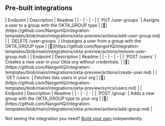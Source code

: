
## Pre-built integrations

<AccordionGroup>


<Accordion title="User Groups">
| Endpoint | Description | Readme |
| - | - | - |
| `PUT /user-groups` | Assigns a user to a group with the OKTA_GROUP type | [🔗](https://github.com/NangoHQ/integration-templates/blob/main/integrations/okta-preview/actions/add-user-group.md) |
| `DELETE /user-groups` | Unassigns a user from a group with the OKTA_GROUP type | [🔗](https://github.com/NangoHQ/integration-templates/blob/main/integrations/okta-preview/actions/remove-user-group.md) |
</Accordion>


<Accordion title="Users">
| Endpoint | Description | Readme |
| - | - | - |
| `POST /users` | Creates a new user in your Okta org without credentials. | [🔗](https://github.com/NangoHQ/integration-templates/blob/main/integrations/okta-preview/actions/create-user.md) |
| `GET /users` | Fetches lists users in your org | [🔗](https://github.com/NangoHQ/integration-templates/blob/main/integrations/okta-preview/syncs/users.md) |
</Accordion>


<Accordion title="Others">
| Endpoint | Description | Readme |
| - | - | - |
| `POST /group` | Adds a new group with the OKTA_GROUP type to your org | [🔗](https://github.com/NangoHQ/integration-templates/blob/main/integrations/okta-preview/actions/add-group.md) |
</Accordion>

</AccordionGroup>

<Tip>Not seeing the integration you need? [Build your own](https://docs.nango.dev/guides/custom-integrations/overview) independently.</Tip>
